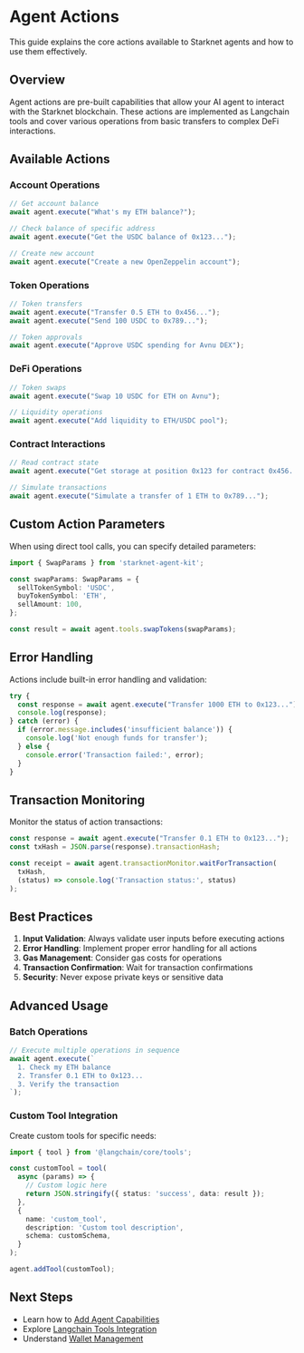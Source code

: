 # Agent Actions

This guide explains the core actions available to Starknet agents and how to use them effectively.

## Overview

Agent actions are pre-built capabilities that allow your AI agent to interact with the Starknet blockchain. These actions are implemented as Langchain tools and cover various operations from basic transfers to complex DeFi interactions.

## Available Actions

### Account Operations

```typescript
// Get account balance
await agent.execute("What's my ETH balance?");

// Check balance of specific address
await agent.execute("Get the USDC balance of 0x123...");

// Create new account
await agent.execute("Create a new OpenZeppelin account");
```

### Token Operations

```typescript
// Token transfers
await agent.execute("Transfer 0.5 ETH to 0x456...");
await agent.execute("Send 100 USDC to 0x789...");

// Token approvals
await agent.execute("Approve USDC spending for Avnu DEX");
```

### DeFi Operations

```typescript
// Token swaps
await agent.execute("Swap 10 USDC for ETH on Avnu");

// Liquidity operations
await agent.execute("Add liquidity to ETH/USDC pool");
```

### Contract Interactions

```typescript
// Read contract state
await agent.execute("Get storage at position 0x123 for contract 0x456...");

// Simulate transactions
await agent.execute("Simulate a transfer of 1 ETH to 0x789...");
```

## Custom Action Parameters

When using direct tool calls, you can specify detailed parameters:

```typescript
import { SwapParams } from 'starknet-agent-kit';

const swapParams: SwapParams = {
  sellTokenSymbol: 'USDC',
  buyTokenSymbol: 'ETH',
  sellAmount: 100,
};

const result = await agent.tools.swapTokens(swapParams);
```

## Error Handling

Actions include built-in error handling and validation:

```typescript
try {
  const response = await agent.execute("Transfer 1000 ETH to 0x123...");
  console.log(response);
} catch (error) {
  if (error.message.includes('insufficient balance')) {
    console.log('Not enough funds for transfer');
  } else {
    console.error('Transaction failed:', error);
  }
}
```

## Transaction Monitoring

Monitor the status of action transactions:

```typescript
const response = await agent.execute("Transfer 0.1 ETH to 0x123...");
const txHash = JSON.parse(response).transactionHash;

const receipt = await agent.transactionMonitor.waitForTransaction(
  txHash,
  (status) => console.log('Transaction status:', status)
);
```

## Best Practices

1. **Input Validation**: Always validate user inputs before executing actions
2. **Error Handling**: Implement proper error handling for all actions
3. **Gas Management**: Consider gas costs for operations
4. **Transaction Confirmation**: Wait for transaction confirmations
5. **Security**: Never expose private keys or sensitive data

## Advanced Usage

### Batch Operations

```typescript
// Execute multiple operations in sequence
await agent.execute(`
  1. Check my ETH balance
  2. Transfer 0.1 ETH to 0x123...
  3. Verify the transaction
`);
```

### Custom Tool Integration

Create custom tools for specific needs:

```typescript
import { tool } from '@langchain/core/tools';

const customTool = tool(
  async (params) => {
    // Custom logic here
    return JSON.stringify({ status: 'success', data: result });
  },
  {
    name: 'custom_tool',
    description: 'Custom tool description',
    schema: customSchema,
  }
);

agent.addTool(customTool);
```

## Next Steps

- Learn how to [Add Agent Capabilities](/core-concepts/add-agent-capabilities)
- Explore [Langchain Tools Integration](/core-concepts/integrate-langchain-tools)
- Understand [Wallet Management](/core-concepts/wallet-management)